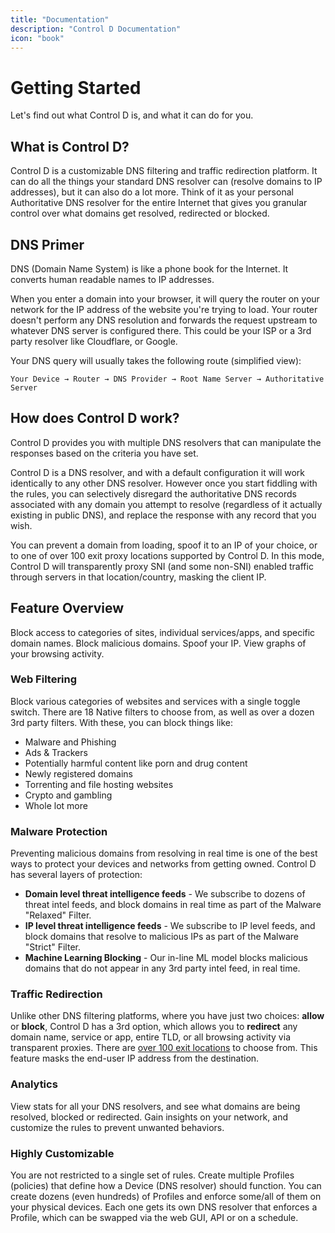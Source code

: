 ```yaml
---
title: "Documentation"
description: "Control D Documentation"
icon: "book"
---
```


# Getting Started

<Tip>
Let's find out what Control D is, and what it can do for you.
</Tip>

## What is Control D?

Control D is a customizable DNS filtering and traffic redirection platform. It can do all the things your standard DNS resolver can (resolve domains to IP addresses), but it can also do a lot more. Think of it as your personal Authoritative DNS resolver for the entire Internet that gives you granular control over what domains get resolved, redirected or blocked.

## DNS Primer

<Tip>
DNS (Domain Name System) is like a phone book for the Internet. It converts human readable names to IP addresses.
</Tip>

When you enter a domain into your browser, it will query the router on your network for the IP address of the website you're trying to load. Your router doesn't perform any DNS resolution and forwards the request upstream to whatever DNS server is configured there. This could be your ISP or a 3rd party resolver like Cloudflare, or Google.

Your DNS query will usually takes the following route (simplified view):

```
Your Device → Router → DNS Provider → Root Name Server → Authoritative Server
```

## How does Control D work?

<Tip>
Control D provides you with multiple DNS resolvers that can manipulate the responses based on the criteria you have set.
</Tip>

Control D is a DNS resolver, and with a default configuration it will work identically to any other DNS resolver. However once you start fiddling with the rules, you can selectively disregard the authoritative DNS records associated with any domain you attempt to resolve (regardless of it actually existing in public DNS), and replace the response with any record that you wish.

You can prevent a domain from loading, spoof it to an IP of your choice, or to one of over 100 exit proxy locations supported by Control D. In this mode, Control D will transparently proxy SNI (and some non-SNI) enabled traffic through servers in that location/country, masking the client IP.

## Feature Overview

<Tip>
Block access to categories of sites, individual services/apps, and specific domain names. Block malicious domains. Spoof your IP. View graphs of your browsing activity.
</Tip>

### Web Filtering

Block various categories of websites and services with a single toggle switch. There are 18 Native filters to choose from, as well as over a dozen 3rd party filters. With these, you can block things like:

- Malware and Phishing
- Ads & Trackers
- Potentially harmful content like porn and drug content
- Newly registered domains
- Torrenting and file hosting websites
- Crypto and gambling
- Whole lot more

### Malware Protection

Preventing malicious domains from resolving in real time is one of the best ways to protect your devices and networks from getting owned. Control D has several layers of protection:

- **Domain level threat intelligence feeds** - We subscribe to dozens of threat intel feeds, and block domains in real time as part of the Malware "Relaxed" Filter.
- **IP level threat intelligence feeds** - We subscribe to IP level feeds, and block domains that resolve to malicious IPs as part of the Malware "Strict" Filter.
- **Machine Learning Blocking** - Our in-line ML model blocks malicious domains that do not appear in any 3rd party intel feed, in real time.

### Traffic Redirection

Unlike other DNS filtering platforms, where you have just two choices: **allow** or **block**, Control D has a 3rd option, which allows you to **redirect** any domain name, service or app, entire TLD, or all browsing activity via transparent proxies. There are [over 100 exit locations](https://controld.com/network/) to choose from. This feature masks the end-user IP address from the destination.

### Analytics

View stats for all your DNS resolvers, and see what domains are being resolved, blocked or redirected. Gain insights on your network, and customize the rules to prevent unwanted behaviors.

### Highly Customizable

You are not restricted to a single set of rules. Create multiple Profiles (policies) that define how a Device (DNS resolver) should function. You can create dozens (even hundreds) of Profiles and enforce some/all of them on your physical devices. Each one gets its own DNS resolver that enforces a Profile, which can be swapped via the web GUI, API or on a schedule.